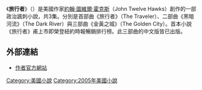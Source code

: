 {{Infobox 系列小说
| name          = 旅行者三部曲
| image         = 
| image_caption = 
| books         = 《旅行者》<br/>《黑暗河流》<br/>《金黃之城》<span style="font-size:smaller;"></span>
| author        = [[約翰·圖維爾·霍克斯|約翰·圖維爾·霍克斯]]
| country       = [[美國|美國]]
| language      = [[英語|英語]]
| genre         = 政治諷刺小說
| publisher     = [[尖端出版社|尖端出版社]]
| pub_date      = 2010年-2013年
}}
《'''旅行者'''》（{{lang-en|The Traveler}}）是美國作家[[約翰·圖維爾·霍克斯|約翰·圖維爾·霍克斯]]（John Twelve Hawks）創作的一部政治諷刺小說，共3集。分別是首部曲《旅行者》（The Traveler）、二部曲《黑暗河流》（The Dark River）與三部曲《金黃之城》（The Golden City）。首本小說《旅行者》甫上市即榮登紐約時報暢銷排行榜。此三部曲的中文版皆已出版。

== 外部連結 ==
* [http://johntwelvehawks.com/ 作者官方網站] {{Wayback|url=http://johntwelvehawks.com/ |date=20210224171104 }}

[[Category:美國小說|Category:美國小說]]
[[Category:2005年美國小說|Category:2005年美國小說]]